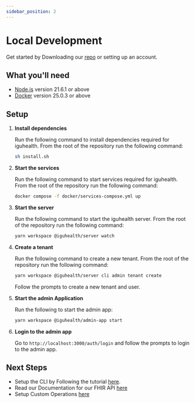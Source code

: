 ```yaml
---
sidebar_position: 2
---
```


# Local Development

Get started by Downloading our [repo](https://github.com/iguhealth/iguhealth) or setting up an account.

## What you'll need

- [Node.js](https://nodejs.org/en/download/) version 21.6.1 or above
- [Docker](https://www.docker.com/) version 25.0.3 or above

## Setup
1. <b>Install dependencies</b>
    
    Run the following command to install dependencies required for iguhealth. 
    From the root of the repository run the following command:
    ```bash
    sh install.sh
    ```

2. <b>Start the services</b>

    Run the following command to start services required for iguhealth. 
    From the root of the repository run the following command:
    ```bash
    docker compose -f docker/services-compose.yml up
    ```

3. <b>Start the server</b>
    
    Run the following command to start the iguhealth server. 
    From the root of the repository run the following command:
    ```bash
    yarn workspace @iguhealth/server watch
    ```

4. <b>Create a tenant</b>
    
    Run the following command to create a new tenant. 
    From the root of the repository run the following command:
    ```bash
    yarn workspace @iguhealth/server cli admin tenant create
    ```
    Follow the prompts to create a new tenant and user.

5. <b>Start the admin Application</b>
    
    Run the following to start the admin app:
    ```bash
    yarn workspace @iguhealth/admin-app start
    ```

6. <b>Login to the admin app</b>
   
   Go to `http://localhost:3000/auth/login` and follow the prompts to login to the admin app.

## Next Steps
* Setup the CLI by Following the tutorial [here](../Tutorials/SETUP_CLI.md).
* Read our Documentation for our FHIR API [here](../FHIR%20API/FHIRSearch.md)
* Setup Custom Operations [here](../Custom%20Code/Overview.md)
